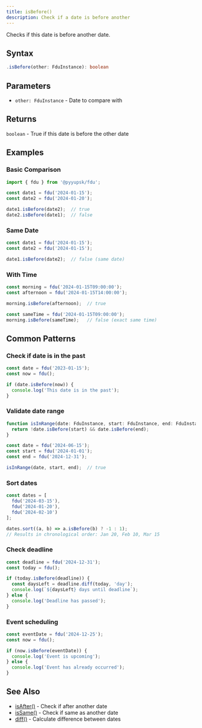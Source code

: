 ```yaml
---
title: isBefore()
description: Check if a date is before another
---
```


Checks if this date is before another date.

## Syntax

```typescript
.isBefore(other: FduInstance): boolean
```

## Parameters

- `other: FduInstance` - Date to compare with

## Returns

`boolean` - True if this date is before the other date

## Examples

### Basic Comparison

```typescript
import { fdu } from '@pyyupsk/fdu';

const date1 = fdu('2024-01-15');
const date2 = fdu('2024-01-20');

date1.isBefore(date2);  // true
date2.isBefore(date1);  // false
```

### Same Date

```typescript
const date1 = fdu('2024-01-15');
const date2 = fdu('2024-01-15');

date1.isBefore(date2);  // false (same date)
```

### With Time

```typescript
const morning = fdu('2024-01-15T09:00:00');
const afternoon = fdu('2024-01-15T14:00:00');

morning.isBefore(afternoon);  // true

const sameTime = fdu('2024-01-15T09:00:00');
morning.isBefore(sameTime);   // false (exact same time)
```

## Common Patterns

### Check if date is in the past

```typescript
const date = fdu('2023-01-15');
const now = fdu();

if (date.isBefore(now)) {
  console.log('This date is in the past');
}
```

### Validate date range

```typescript
function isInRange(date: FduInstance, start: FduInstance, end: FduInstance): boolean {
  return !date.isBefore(start) && date.isBefore(end);
}

const date = fdu('2024-06-15');
const start = fdu('2024-01-01');
const end = fdu('2024-12-31');

isInRange(date, start, end);  // true
```

### Sort dates

```typescript
const dates = [
  fdu('2024-03-15'),
  fdu('2024-01-20'),
  fdu('2024-02-10')
];

dates.sort((a, b) => a.isBefore(b) ? -1 : 1);
// Results in chronological order: Jan 20, Feb 10, Mar 15
```

### Check deadline

```typescript
const deadline = fdu('2024-12-31');
const today = fdu();

if (today.isBefore(deadline)) {
  const daysLeft = deadline.diff(today, 'day');
  console.log(`${daysLeft} days until deadline`);
} else {
  console.log('Deadline has passed');
}
```

### Event scheduling

```typescript
const eventDate = fdu('2024-12-25');
const now = fdu();

if (now.isBefore(eventDate)) {
  console.log('Event is upcoming');
} else {
  console.log('Event has already occurred');
}
```

## See Also

- [isAfter()](/docs/api/is-after) - Check if after another date
- [isSame()](/docs/api/is-same) - Check if same as another date
- [diff()](/docs/api/diff) - Calculate difference between dates
